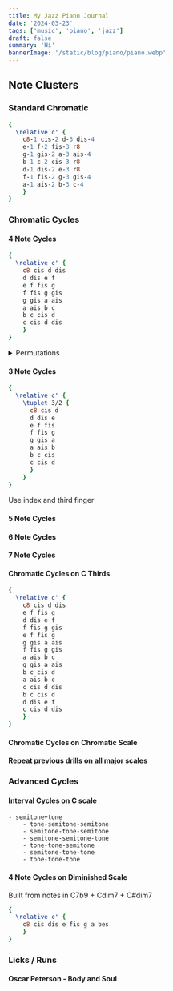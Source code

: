 ```yaml
---
title: My Jazz Piano Journal
date: '2024-03-23'
tags: ['music', 'piano', 'jazz']
draft: false
summary: 'Hi'
bannerImage: '/static/blog/piano/piano.webp'
---
```



## Note Clusters

### Standard Chromatic

```lilypond
{
  \relative c' {
    c8-1 cis-2 d-3 dis-4
    e-1 f-2 fis-3 r8
    g-1 gis-2 a-3 ais-4
    b-1 c-2 cis-3 r8
    d-1 dis-2 e-3 r8
    f-1 fis-2 g-3 gis-4
    a-1 ais-2 b-3 c-4
    }
}
```

### Chromatic Cycles

#### 4 Note Cycles

```lilypond
{
  \relative c' {
    c8 cis d dis
    d dis e f
    e f fis g
    f fis g gis
    g gis a ais
    a ais b c
    b c cis d
    c cis d dis
    }
}
```

<details closed>
<summary>Permutations</summary>

- Starting with 1
	- 1234
	- 1243
	- 1324
	- 1342
	- 1423
	- 1432
- Starting with 2
	- 2134
	- 2143
	- 2314
	- 2341
	- 2413
	- 2431
- Starting with 3
	- 3124
	- 3142
	- 3214
	- 3241
	- 3412
	- 3421
- Starting with 4
	- 4123
	- 4132
	- 4213
	- 4231
	- 4312
	- 4321
</details>

#### 3 Note Cycles

```lilypond
{
  \relative c' {
    \tuplet 3/2 { 
      c8 cis d 
      d dis e
      e f fis
      f fis g
      g gis a
      a ais b
      b c cis
      c cis d
      }
    }
}
```
Use index and third finger

#### 5 Note Cycles

#### 6 Note Cycles

#### 7 Note Cycles


#### Chromatic Cycles on C Thirds

```lilypond
{
  \relative c' {
    c8 cis d dis
    e f fis g
    d dis e f
    f fis g gis
    e f fis g
    g gis a ais
    f fis g gis
    a ais b c
    g gis a ais
    b c cis d
    a ais b c
    c cis d dis
    b c cis d
    d dis e f
    c cis d dis
    }
}
```

#### Chromatic Cycles on Chromatic Scale

#### Repeat previous drills on all major scales

### Advanced Cycles
#### Interval Cycles on C scale
	- semitone+tone
		- tone-semitone-semitone
		- semitone-tone-semitone
		- semitone-semitone-tone
		- tone-tone-semitone
		- semitone-tone-tone
		- tone-tone-tone

#### 4 Note Cycles on Diminished Scale
Built from notes in C7b9 + Cdim7 + C#dim7

```lilypond
{
  \relative c' {
    c8 cis dis e fis g a bes
    }
}
```

### Licks / Runs

#### Oscar Peterson - Body and Soul

